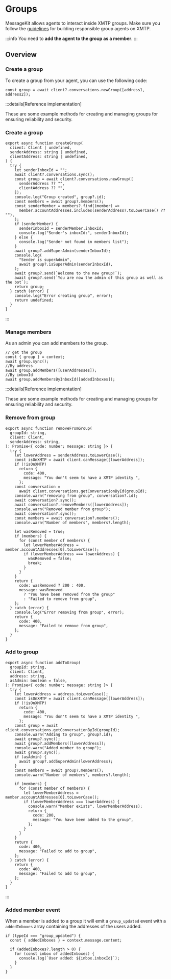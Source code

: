 
# Groups

MessageKit allows agents to interact inside XMTP groups. Make sure you follow the [guidelines](/agents/guidelines) for building responsible group agents on XMTP.

:::info
You need to **add the agent to the group as a member**.
:::

## Overview

### Create a group

To create a group from your agent, you can use the following code:

```tsx
const group = await client?.conversations.newGroup([address1, address2]);
```

:::details[Reference implementation]

These are some example methods for creating and managing groups for ensuring reliability and security.

### Create a group

```tsx
export async function createGroup(
  client: Client | undefined,
  senderAddress: string | undefined,
  clientAddress: string | undefined,
) {
  try {
    let senderInboxId = "";
    await client?.conversations.sync();
    const group = await client?.conversations.newGroup([
      senderAddress ?? "",
      clientAddress ?? "",
    ]);
    console.log("Group created", group?.id);
    const members = await group?.members();
    const senderMember = members?.find((member) =>
      member.accountAddresses.includes(senderAddress?.toLowerCase() ?? ""),
    );
    if (senderMember) {
      senderInboxId = senderMember.inboxId;
      console.log("Sender's inboxId:", senderInboxId);
    } else {
      console.log("Sender not found in members list");
    }
    await group?.addSuperAdmin(senderInboxId);
    console.log(
      "Sender is superAdmin",
      await group?.isSuperAdmin(senderInboxId),
    );
    await group?.send(`Welcome to the new group!`);
    await group?.send(`You are now the admin of this group as well as the bot`);
    return group;
  } catch (error) {
    console.log("Error creating group", error);
    return undefined;
  }
}
```

:::

### Manage members

As an admin you can add members to the group.

```tsx
// get the group
const { group } = context;
await group.sync();
//By address
await group.addMembers([userAddresses]);
//By inboxId
await group.addMembersByInboxId([addedInboxes]);
```

:::details[Reference implementation]

These are some example methods for creating and managing groups for ensuring reliability and security.

### Remove from group

```tsx
export async function removeFromGroup(
  groupId: string,
  client: Client,
  senderAddress: string,
): Promise<{ code: number; message: string }> {
  try {
    let lowerAddress = senderAddress.toLowerCase();
    const isOnXMTP = await client.canMessage([lowerAddress]);
    if (!isOnXMTP)
      return {
        code: 400,
        message: "You don't seem to have a XMTP identity ",
      };
    const conversation =
      await client.conversations.getConversationById(groupId);
    console.warn("removing from group", conversation?.id);
    await conversation?.sync();
    await conversation?.removeMembers([lowerAddress]);
    console.warn("Removed member from group");
    await conversation?.sync();
    const members = await conversation?.members();
    console.warn("Number of members", members?.length);

    let wasRemoved = true;
    if (members) {
      for (const member of members) {
        let lowerMemberAddress = member.accountAddresses[0].toLowerCase();
        if (lowerMemberAddress === lowerAddress) {
          wasRemoved = false;
          break;
        }
      }
    }
    return {
      code: wasRemoved ? 200 : 400,
      message: wasRemoved
        ? "You have been removed from the group"
        : "Failed to remove from group",
    };
  } catch (error) {
    console.log("Error removing from group", error);
    return {
      code: 400,
      message: "Failed to remove from group",
    };
  }
}
```

### Add to group

```tsx
export async function addToGroup(
  groupId: string,
  client: Client,
  address: string,
  asAdmin: boolean = false,
): Promise<{ code: number; message: string }> {
  try {
    let lowerAddress = address.toLowerCase();
    const isOnXMTP = await client.canMessage([lowerAddress]);
    if (!isOnXMTP)
      return {
        code: 400,
        message: "You don't seem to have a XMTP identity ",
      };
    const group = await client.conversations.getConversationById(groupId);
    console.warn("Adding to group", group?.id);
    await group?.sync();
    await group?.addMembers([lowerAddress]);
    console.warn("Added member to group");
    await group?.sync();
    if (asAdmin) {
      await group?.addSuperAdmin(lowerAddress);
    }
    const members = await group?.members();
    console.warn("Number of members", members?.length);

    if (members) {
      for (const member of members) {
        let lowerMemberAddress = member.accountAddresses[0].toLowerCase();
        if (lowerMemberAddress === lowerAddress) {
          console.warn("Member exists", lowerMemberAddress);
          return {
            code: 200,
            message: "You have been added to the group",
          };
        }
      }
    }
    return {
      code: 400,
      message: "Failed to add to group",
    };
  } catch (error) {
    return {
      code: 400,
      message: "Failed to add to group",
    };
  }
}
```

:::

### Added member event

When a member is added to a group it will emit a `group_updated` event with a `addedInboxes` array containing the addresses of the users added.

```tsx
if (typeId === "group_updated") {
  const { addedInboxes } = context.message.content;

  if (addedInboxes?.length > 0) {
    for (const inbox of addedInboxes) {
      console.log(`User added: ${inbox.inboxId}`);
    }
  }
}
```
